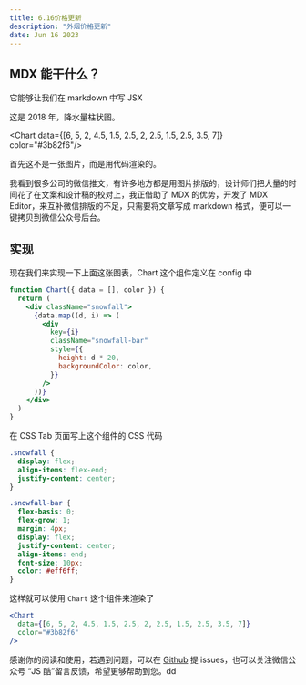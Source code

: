 ```yaml
---
title: 6.16价格更新
description: "外烟价格更新"
date: Jun 16 2023
---
```


## MDX 能干什么？

它能够让我们在 markdown 中写 JSX

这是 2018 年，降水量柱状图。

<Chart data={[6, 5, 2, 4.5, 1.5, 2.5, 2, 2.5, 1.5, 2.5, 3.5, 7]} color="#3b82f6"/>

首先这不是一张图片，而是用代码渲染的。

我看到很多公司的微信推文，有许多地方都是用图片排版的，设计师们把大量的时间花了在文案和设计稿的校对上，我正借助了 MDX 的优势，开发了 MDX Editor，来互补微信排版的不足，只需要将文章写成 markdown 格式，便可以一键拷贝到微信公众号后台。

## 实现

现在我们来实现一下上面这张图表，Chart 这个组件定义在 config 中

```jsx
function Chart({ data = [], color }) {
  return (
    <div className="snowfall">
      {data.map((d, i) => (
        <div
          key={i}
          className="snowfall-bar"
          style={{
            height: d * 20,
            backgroundColor: color,
          }}
        />
      ))}
    </div>
  )
}
```

在 CSS Tab 页面写上这个组件的 CSS 代码

```css
.snowfall {
  display: flex;
  align-items: flex-end;
  justify-content: center;
}

.snowfall-bar {
  flex-basis: 0;
  flex-grow: 1;
  margin: 4px;
  display: flex;
  justify-content: center;
  align-items: end;
  font-size: 10px;
  color: #eff6ff;
}
```

这样就可以使用 `Chart` 这个组件来渲染了

```jsx
<Chart
  data={[6, 5, 2, 4.5, 1.5, 2.5, 2, 2.5, 1.5, 2.5, 3.5, 7]}
  color="#3b82f6"
/>
```

感谢你的阅读和使用，若遇到问题，可以在 [Github](https://github.com/maqi1520/mdx-editor) 提 issues，也可以关注微信公众号 “JS 酷”留言反馈，希望更够帮助到您。dd
